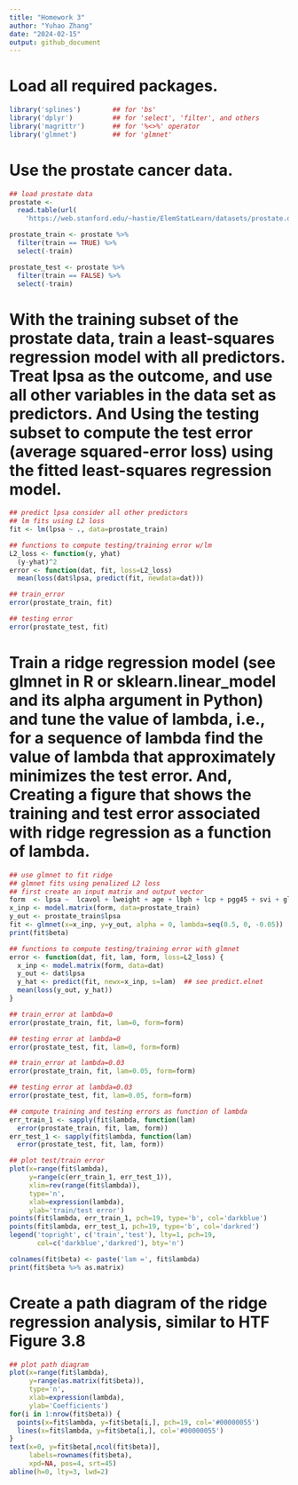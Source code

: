 ---
title: "Homework 3"
author: "Yuhao Zhang"
date: "2024-02-15"
output: github_document
---

# Load all required packages.
```{r}
library('splines')        ## for 'bs'
library('dplyr')          ## for 'select', 'filter', and others
library('magrittr')       ## for '%<>%' operator
library('glmnet')         ## for 'glmnet'
```

# Use the prostate cancer data.
```{r}
## load prostate data
prostate <- 
  read.table(url(
    'https://web.stanford.edu/~hastie/ElemStatLearn/datasets/prostate.data'))

prostate_train <- prostate %>%
  filter(train == TRUE) %>% 
  select(-train)

prostate_test <- prostate %>%
  filter(train == FALSE) %>% 
  select(-train)
```

# With the training subset of the prostate data, train a least-squares regression model with all predictors. Treat lpsa as the outcome, and use all other variables in the data set as predictors. And Using the testing subset to compute the test error (average squared-error loss) using the fitted least-squares regression model.
```{r}
## predict lpsa consider all other predictors
## lm fits using L2 loss
fit <- lm(lpsa ~ ., data=prostate_train)

## functions to compute testing/training error w/lm
L2_loss <- function(y, yhat)
  (y-yhat)^2
error <- function(dat, fit, loss=L2_loss)
  mean(loss(dat$lpsa, predict(fit, newdata=dat)))

## train_error 
error(prostate_train, fit)

## testing error
error(prostate_test, fit)
```

# Train a ridge regression model (see glmnet in R or sklearn.linear_model and its alpha argument in Python) and tune the value of lambda, i.e., for a sequence of lambda find the value of lambda that approximately minimizes the test error. And, Creating a figure that shows the training and test error associated with ridge regression as a function of lambda.
```{r}
## use glmnet to fit ridge
## glmnet fits using penalized L2 loss
## first create an input matrix and output vector
form  <- lpsa ~  lcavol + lweight + age + lbph + lcp + pgg45 + svi + gleason
x_inp <- model.matrix(form, data=prostate_train)
y_out <- prostate_train$lpsa
fit <- glmnet(x=x_inp, y=y_out, alpha = 0, lambda=seq(0.5, 0, -0.05))
print(fit$beta)

## functions to compute testing/training error with glmnet
error <- function(dat, fit, lam, form, loss=L2_loss) {
  x_inp <- model.matrix(form, data=dat)
  y_out <- dat$lpsa
  y_hat <- predict(fit, newx=x_inp, s=lam)  ## see predict.elnet
  mean(loss(y_out, y_hat))
}

## train_error at lambda=0
error(prostate_train, fit, lam=0, form=form)

## testing error at lambda=0
error(prostate_test, fit, lam=0, form=form)

## train_error at lambda=0.03
error(prostate_train, fit, lam=0.05, form=form)

## testing error at lambda=0.03
error(prostate_test, fit, lam=0.05, form=form)

## compute training and testing errors as function of lambda
err_train_1 <- sapply(fit$lambda, function(lam) 
  error(prostate_train, fit, lam, form))
err_test_1 <- sapply(fit$lambda, function(lam) 
  error(prostate_test, fit, lam, form))

## plot test/train error
plot(x=range(fit$lambda),
     y=range(c(err_train_1, err_test_1)),
     xlim=rev(range(fit$lambda)),
     type='n',
     xlab=expression(lambda),
     ylab='train/test error')
points(fit$lambda, err_train_1, pch=19, type='b', col='darkblue')
points(fit$lambda, err_test_1, pch=19, type='b', col='darkred')
legend('topright', c('train','test'), lty=1, pch=19,
       col=c('darkblue','darkred'), bty='n')

colnames(fit$beta) <- paste('lam =', fit$lambda)
print(fit$beta %>% as.matrix)
```

# Create a path diagram of the ridge regression analysis, similar to HTF Figure 3.8
```{r}
## plot path diagram
plot(x=range(fit$lambda),
     y=range(as.matrix(fit$beta)),
     type='n',
     xlab=expression(lambda),
     ylab='Coefficients')
for(i in 1:nrow(fit$beta)) {
  points(x=fit$lambda, y=fit$beta[i,], pch=19, col='#00000055')
  lines(x=fit$lambda, y=fit$beta[i,], col='#00000055')
}
text(x=0, y=fit$beta[,ncol(fit$beta)], 
     labels=rownames(fit$beta),
     xpd=NA, pos=4, srt=45)
abline(h=0, lty=3, lwd=2)
```

